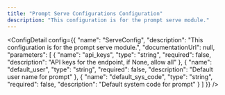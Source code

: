 ```yaml
---
title: "Prompt Serve Configurations Configuration"
description: "This configuration is for the prompt serve module."
---
```



<ConfigDetail config={{
  "name": "ServeConfig",
  "description": "This configuration is for the prompt serve module.",
  "documentationUrl": null,
  "parameters": [
    {
      "name": "api_keys",
      "type": "string",
      "required": false,
      "description": "API keys for the endpoint, if None, allow all"
    },
    {
      "name": "default_user",
      "type": "string",
      "required": false,
      "description": "Default user name for prompt"
    },
    {
      "name": "default_sys_code",
      "type": "string",
      "required": false,
      "description": "Default system code for prompt"
    }
  ]
}} />

